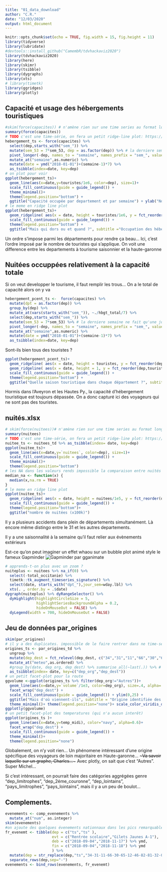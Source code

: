 ```yaml
---
title: "01_data_download"
author: "C.R."
date: "12/03/2020"
output: html_document
---
```


```r
knitr::opts_chunk$set(echo = TRUE, fig.width = 15, fig.height = 11)
library(tidyverse)
library(lubridate)
#devtools::install_github("CamembR/tdvhackaviz2020")
library(tdvhackaviz2020)
library(here)
library(skimr)
library(tsibble)
library(dygraphs)
library(xts)
# library(timetk)
library(ggridges)
library(plotly)
```

## Capacité et usage des hébergements touristiques

```r
#skim(force(capacites)) # n'amène rien sur une time series au format long
summary(force(capacites))
# TODO c'est une time-série, on fera un petit ridge-line plot: https://www.data-to-viz.com/graph/ridgeline.html
hebergement_ts <- force(capacites) %>%
  select(dep,starts_with("sem_")) %>% 
  mutate(sem_53 = 7*sem_53, dep = as.factor(dep)) %>% # la derniere semaine ne fait qu'une journee, ça fait tâche sur les graphes
  pivot_longer(-dep, names_to = "semaine", names_prefix = "sem_", values_to="touristes") %>%
  mutate_at("semaine",as.numeric) %>% 
  mutate(date = ymd("2018-01-01")+(semaine-1)*7) %>% 
  as_tsibble(index=date, key=dep)
# on plot pour voir
ggplot(hebergement_ts)+
  geom_line(aes(x=date,y=touristes/1e6, color=dep), size=1)+
  scale_fill_continuous(guide = guide_legend()) +
  theme_minimal()+
  theme(legend.position="bottom") +
  ggtitle("Capacité occupée par departement et par semaine") + ylab("Nombre de touristes (Millions) par semaine")
# le meme en ridge line plot
ggplot(hebergement_ts)+
  geom_ridgeline( aes(x = date, height = touristes/1e6, y = fct_reorder(dep,touristes)), alpha=0.7) +
  scale_fill_continuous(guide = guide_legend()) +
  theme(legend.position="bottom") +
  ggtitle("Mais qui dors ou et quand ?", subtitle ="Occupation des hébergements touristiques par departement") + ylab("Nombre de touristes par semaine (Millions) ")

```
Un ordre s'impose parmi les départements pour rendre ça beau... Ici, c'est l'ordre imposé par le nombre de touristes qui s'applique. On voit une difference entre les departements à tourisme saisonnier et la haute-garonne

## Nuitées occuppées relativement à la capacité totale

Si on veut developper le tourisme, il faut remplir les trous... On a le total de capacité alors on y va
```r
hebergement_pcent_ts <-  force(capacites) %>%
  mutate(dpt = as.factor(dep)) %>% 
  group_by(dep) %>% 
  mutate_at(vars(starts_with("sem_")), ~./hbgt_total/7) %>% 
  select(dep,starts_with("sem_")) %>% 
  mutate(sem_53 = 7*sem_53) %>% # la derniere semaine ne fait qu'une journee, ça fait tache sur les graphes
  pivot_longer(-dep, names_to = "semaine", names_prefix = "sem_", values_to="touristes") %>%
  mutate_at("semaine",as.numeric) %>% 
  mutate(date = ymd("2018-01-01")+(semaine-1)*7) %>% 
  as_tsibble(index=date, key=dep)

```

Sont-ils bien tous des touristes ?
```r
ggplot(hebergement_pcent_ts)+
  geom_ridgeline( aes(x = date, height = touristes, y = fct_reorder(dep,touristes)), alpha=0.5, color="darkred", min_height = .5, scale=.5) +
  geom_ridgeline( aes(x = date, height = 1, y = fct_reorder(dep,touristes)), alpha=0.01, color="black", scale=.5, size=0.1) +
  scale_fill_continuous(guide = guide_legend()) +
  theme(legend.position="bottom") +
  ggtitle("Quelle saison touristique dans chaque département ?", subtitle="Occupation des hébergements touristiques par departement, 100 % représenté par la fine ligne noire, on ne représente pas en dessous de 50%") + ylab("Nombre de voyageurs par semaine (pourcent) ")
```
Hormis dans l'Aveyron et les Hautes Py., la capacité d'hébergement touristique est toujours dépassée. On a donc capturé ici des voyageurs qui ne sont pas des touristes.


## nuités.xlsx
```r
# skim(force(nuitees))# n'amène rien sur une time series au format long
summary(nuitees)
# TODO c'est une time-série, on fera un petit ridge-line plot: https://www.data-to-viz.com/graph/ridgeline.html
nuitee_ts <- nuitees_td %>% as_tsibble(index= date, key=dep)
ggplot(nuitee_ts)+
  geom_line(aes(x=date,y=`nuitees`, color=dep), size=1)+
  scale_fill_continuous(guide = guide_legend()) +
  theme_minimal()+
  theme(legend.position="bottom")
# les NA dans les valeurs rends impossible la comparaison entre nuités et le fct_reorder bouhhh
median_na <- function(x) {
  median(x,na.rm = TRUE)
}
# le meme en ridge line plot
ggplot(nuitee_ts)+
  geom_ridgeline( aes(x = date, height = nuitees/1e5, y = fct_reorder(dep, `nuitees`, .fun=median_na)), alpha=0.5) +
  scale_fill_continuous(guide = guide_legend()) +
  theme(legend.position="bottom")+
  ggtitle("nombre de nuitées (x100k)")

```

Il y a plusieurs accidents dans plein de départements simultanément.
Là encore même distingo entre le 31 et les autres departements.

Il y a une saisonnalité à la semaine qu'il faut relier aux évènements extérieurs

Est-ce qu'on peut imaginer un effet whaou sur un bubble plot animé style le fameux Gapminder ![Gapminder par gganimate](https://gganimate.com/reference/figures/README-unnamed-chunk-4-1.gif)  

```r
# apprends-t-on plus avec un zoom ?
nuiteplus <- nuitees %>% na_if(0) %>% 
  select(-total_occitanie) %>%
  timetk::tk_augment_timeseries_signature() %>%
  select(date, starts_with("dpt_"),jour_sem=wday.lbl) %>%
  xts(. , order.by = .$date)                                                                                                                            
dygraph(nuiteplus) %>% dyRangeSelector() %>%
  dyHighlight(highlightCircleSize = 5, 
              highlightSeriesBackgroundAlpha = 0.2,
              hideOnMouseOut = FALSE) %>% 
  dyLegend(width = 700, hideOnMouseOut = FALSE)
```


## Jeu de données par_origines 
```r
skim(par_origines)
# il y a des duplicates. impossible de le faire rentrer dans ne time-series sans les enlever !
origines_ts <- par_origines_td %>%
  ungroup %>% 
  mutate(dep_dest = fct_relevel(dep_dest, c("34","31","11","66","30","65","12","46","82","81","32","09","48"))) %>% 
  mutate_at("meteo",as.ordered) %>% 
  #group_by(date, dep_org, dep_dest) %>% summarise_all(~last(.)) %>% # filter duplicate
  as_tsibble(index= date, key=c("dep_org","dep_dest"))
# un petit facet-plot pour la route
ggvolume <-ggplot(origines_ts %>% filter(dep_org!="Autres"))+
  geom_line(aes(x=date,y=`volume`/1e3, color=dep_org), size=.4, alpha=.6)+
  facet_wrap("dep_dest") +
  scale_fill_continuous(guide = guide_legend()) + ylim(0,25) +
  ggtitle("Mais d'où viennent-ils", subtitle = "Origine identifiée des voyageurs dans chaque departement visité")+
  theme_minimal()+ theme(legend.position="none")+ scale_color_viridis_d(option="E") 
ggplotly(ggvolume)
# un petit facet-plot des temperatures (qui n'a aucun interêt)
ggplot(origines_ts )+
  geom_line(aes(x=date,y=temp_midi), color="navy", alpha=0.6)+
  facet_wrap("dep_dest") +
  scale_fill_continuous(guide = guide_legend()) +
  theme_minimal()+
  theme(legend.position="none")

```

Globalement, on n'y voit rien... Un phénomene intéressant d'une origine spécifique des voyageurs de loin  majoritaire en Haute-garonne... ~~~Va savoir laquelle sur un graphe, Charles...~~~ Avec plotly, on sait que c'est "Autres". Super Michel...

Si c'est intéressant, on pourrait faire des catégories aggrégées genre "dep_limitrophes", "dep_2éme_couronne", "dep_lointains", "pays_limitrophes", "pays_lointains", mais il y a un peu de boulot...

## Complements.

```r
evenements <- comp_evenements %>% 
  mutate_at("num", as.integer)
skim(evenements)
#on ajoute des quelques évenements nationnaux dans les pics remarquables
fr_evenemt <- tibble(dep = c("ts","ts" ),
                     evt = c("Rentrée scolaire","Gilets Jaunes A-1"),
                     deb = c("2018-09-04","2018-11-17") %>% ymd,
                     fin = c("2018-09-04","2018-11-18") %>% ymd
                     ) %>%
  mutate(dep = str_replace(dep,"ts","34-31-11-66-30-65-12-46-82-81-32-09-48")) %>%
  separate_rows(dep,sep="-")
evenements <- bind_rows(evenements, fr_evenemt)
```

